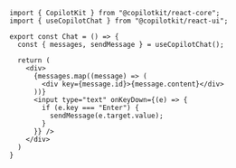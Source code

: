 ```tsx title="chat.tsx"
import { CopilotKit } from "@copilotkit/react-core";
import { useCopilotChat } from "@copilotkit/react-ui";

export const Chat = () => {
  const { messages, sendMessage } = useCopilotChat();

  return (
    <div>
      {messages.map((message) => (
        <div key={message.id}>{message.content}</div>
      ))}
      <input type="text" onKeyDown={(e) => {
        if (e.key === "Enter") {
          sendMessage(e.target.value);
        }
      }} />
    </div>
  )
}
```